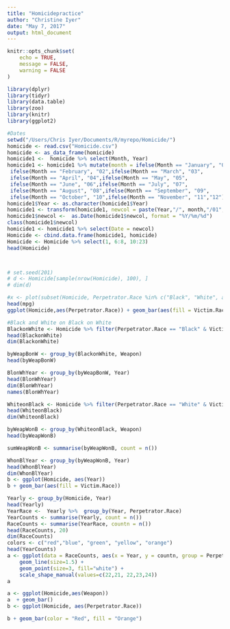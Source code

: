 ```yaml
---
title: "Homicidepractice"
author: "Christine Iyer"
date: "May 7, 2017"
output: html_document
---
```


```r
knitr::opts_chunk$set(
	echo = TRUE,
	message = FALSE,
	warning = FALSE
)


```


```r
library(dplyr)
library(tidyr)
library(data.table)
library(zoo)
library(knitr)
library(ggplot2)
```


```r
#Dates
setwd("/Users/Chris Iyer/Documents/R/myrepo/Homicide/")
homicide <- read.csv("Homicide.csv")
homicide <- as_data_frame(homicide)
homicide1 <-  homicide %>% select(Month, Year)
homicide1 <- homicide1 %>% mutate(month = ifelse(Month == "January", "01",
 ifelse(Month == "February", "02",ifelse(Month == "March", "03",
 ifelse(Month == "April", "04",ifelse(Month == "May", "05",
 ifelse(Month == "June", "06",ifelse(Month == "July", "07",
 ifelse(Month == "August", "08",ifelse(Month == "September", "09",
 ifelse(Month == "October", "10",ifelse(Month == "November", "11","12"))))))))))))
homicide1$Year <- as.character(homicide1$Year)
homicide1 <- transform(homicide1, newcol = paste(Year,"/", month,"/01", sep = ""))
homicide1$newcol <-  as.Date(homicide1$newcol, format = "%Y/%m/%d")
class(homicide1$newcol)
homicide1 <- homicide1 %>% select(Date = newcol)
Homicide <- cbind.data.frame(homicide1, homicide)
Homicide <- Homicide %>% select(1, 6:8, 10:23)
head(Homicide)



# set.seed(201)
# d <- Homicide[sample(nrow(Homicide), 100), ]
# dim(d)
```


```r
#x <- plot(subset(Homicide, Perpetrator.Race %in% c("Black", "White", aes(x = Year, y = cumsum(rowsum(Homicide$Year)), type = ""))))
head(mpg)
ggplot(Homicide,aes(Perpetrator.Race)) + geom_bar(aes(fill = Victim.Race))

```


```r
#Black and White on Black on White
BlackonWhite <- Homicide %>% filter(Perpetrator.Race == "Black" & Victim.Race=="White") %>% select(Date, Year, City, State, Perpetrator.Race, Victim.Race, Weapon,Incident)
head(BlackonWhite)
dim(BlackonWhite)
```

```r
byWeapBonW <- group_by(BlackonWhite, Weapon) 
head(byWeapBonW)
```

```r
BlonWhYear <- group_by(byWeapBonW, Year)
head(BlonWhYear)
dim(BlonWhYear)
names(BlonWhYear)
```


```r
WhiteonBlack <- Homicide %>% filter(Perpetrator.Race == "White" & Victim.Race=="Black") %>% select(Date, Year, City, State, Perpetrator.Race, Victim.Race, Weapon, Incident) 
head(WhiteonBlack)
dim(WhiteonBlack)
```

```r
byWeapWonB <- group_by(WhiteonBlack, Weapon)
head(byWeapWonB)

```

```r
sumWeapWonB <- summarise(byWeapWonB, count = n())
```

```r
WhonBlYear <- group_by(byWeapWonB, Year)
head(WhonBlYear)
dim(WhonBlYear)
b <- ggplot(Homicide, aes(Year))
b + geom_bar(aes(fill = Victim.Race))

Yearly <- group_by(Homicide, Year)
head(Yearly)
YearRace <-  Yearly %>%  group_by(Year, Perpetrator.Race)
YearCounts <- summarise(Yearly, count = n())
RaceCounts <- summarise(YearRace, countn = n())
head(RaceCounts, 20)
dim(RaceCounts)
colors <- c("red","blue", "green", "yellow", "orange")
head(YearCounts)
a <- ggplot(data = RaceCounts, aes(x = Year, y = countn, group = Perpetrator.Race, color = Perpetrator.Race, shape = Perpetrator.Race)) + 
    geom_line(size=1.5) + 
    geom_point(size=3, fill="white") +
    scale_shape_manual(values=c(22,21, 22,23,24))
a
```







```r
a <- ggplot(Homicide,aes(Weapon))
a  + geom_bar()
b <- ggplot(Homicide, aes(Perpetrator.Race))
```



```r
b + geom_bar(color = "Red", fill = "Orange")
```









